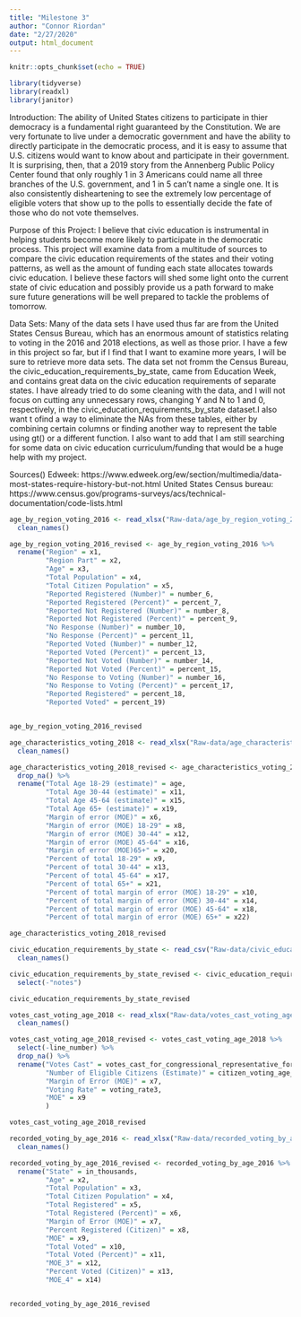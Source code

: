 ```yaml
---
title: "Milestone 3"
author: "Connor Riordan"
date: "2/27/2020"
output: html_document
---
```


```r
knitr::opts_chunk$set(echo = TRUE)

library(tidyverse)
library(readxl)
library(janitor)

```


Introduction: 
The ability of United States citizens to participate in thier democracy is a fundamental right guaranteed by the Constitution. We are very fortunate to live under a democratic government and have the ability to directly participate in the democratic process, and it is easy to assume that U.S. citizens would want to know about and participate in their government. It is surprising, then, that a 2019 story from the Annenberg Public Policy Center found that only roughly 1 in 3 Americans could name all three branches of the U.S. government, and 1 in 5 can't name a single one. It is also consistently disheartening to see the extremely low percentage of eligible voters that show up to the polls to essentially decide the fate of those who do not vote themselves.

Purpose of this Project: 
I believe that civic education is instrumental in helping students become more likely to participate in the democratic process. This project will examine data from a multitude of sources to compare the civic education requirements of the states and their voting patterns, as well as the amount of funding each state allocates towards civic education. I believe these factors will shed some light onto the current state of civic education and possibly provide us a path forward to make sure future generations will be well prepared to tackle the problems of tomorrow.

Data Sets: 
Many of the data sets I have used thus far are from the United States Census Bureau, which has an enormous amount of statistics relating to voting in the 2016 and 2018 elections, as well as those prior. I have a few in this project so far, but if I find that I want to examine more years, I will be sure to retrieve more data sets. The data set not fromm the Census Bureau, the civic_education_requirements_by_state, came from Education Week, and contains great data on the civic education requirements of separate states. I have already tried to do some cleaning with the data, and I will not focus on cutting any unnecessary rows, changing Y and N to 1 and 0, respectively, in the civic_education_requirements_by_state dataset.I also want t ofind a way to eliminate the NAs from these tables, either by combining certain columns or finding another way to represent the table using gt() or a different function. I also want to add that I am still searching for some data on civic education curriculum/funding that would be a huge help with my project.

Sources()
Edweek: https://www.edweek.org/ew/section/multimedia/data-most-states-require-history-but-not.html
United States Census bureau: https://www.census.gov/programs-surveys/acs/technical-documentation/code-lists.html

```r
age_by_region_voting_2016 <- read_xlsx("Raw-data/age_by_region_voting_2016.xlsx", skip = 6) %>%
  clean_names()

age_by_region_voting_2016_revised <- age_by_region_voting_2016 %>%
  rename("Region" = x1,
         "Region Part" = x2,
         "Age" = x3, 
         "Total Population" = x4,
         "Total Citizen Population" = x5,
         "Reported Registered (Number)" = number_6,
         "Reported Registered (Percent)" = percent_7,
         "Reported Not Registered (Number)" = number_8,
         "Reported Not Registered (Percent)" = percent_9,
         "No Response (Number)" = number_10,
         "No Response (Percent)" = percent_11,
         "Reported Voted (Number)" = number_12,
         "Reported Voted (Percent)" = percent_13,
         "Reported Not Voted (Number)" = number_14,
         "Reported Not Voted (Percent)" = percent_15,
         "No Response to Voting (Number)" = number_16,
         "No Response to Voting (Percent)" = percent_17,
         "Reported Registered" = percent_18,
         "Reported Voted" = percent_19)


age_by_region_voting_2016_revised

```


```r
age_characteristics_voting_2018 <- read_xlsx("Raw-data/age_characteristics_voting_2018.xlsx", skip = 2) %>%
  clean_names()

age_characteristics_voting_2018_revised <- age_characteristics_voting_2018 %>%
  drop_na() %>%
  rename("Total Age 18-29 (estimate)" = age,
         "Total Age 30-44 (estimate)" = x11,
         "Total Age 45-64 (estimate)" = x15,
         "Total Age 65+ (estimate)" = x19,
         "Margin of error (MOE)" = x6, 
         "Margin of error (MOE) 18-29" = x8, 
         "Margin of error (MOE) 30-44" = x12, 
         "Margin of error (MOE) 45-64" = x16, 
         "Margin of error (MOE)65+" = x20,
         "Percent of total 18-29" = x9, 
         "Percent of total 30-44" = x13, 
         "Percent of total 45-64" = x17, 
         "Percent of total 65+" = x21,
         "Percent of total margin of error (MOE) 18-29" = x10, 
         "Percent of total margin of error (MOE) 30-44" = x14, 
         "Percent of total margin of error (MOE) 45-64" = x18, 
         "Percent of total margin of error (MOE) 65+" = x22)

age_characteristics_voting_2018_revised

```


```r
civic_education_requirements_by_state <- read_csv("Raw-data/civic_education_requirements_by_state.csv") %>%
  clean_names()

civic_education_requirements_by_state_revised <- civic_education_requirements_by_state %>%
  select(-"notes")

civic_education_requirements_by_state_revised

```


```r
votes_cast_voting_age_2018 <- read_xlsx("Raw-data/votes_cast_voting_age_2018.xlsx", skip = 2) %>%
  clean_names()

votes_cast_voting_age_2018_revised <- votes_cast_voting_age_2018 %>%
  select(-line_number) %>%
  drop_na() %>%
  rename("Votes Cast" = votes_cast_for_congressional_representative_for_the_november_6_2018_election1, 
         "Number of Eligible Citizens (Estimate)" = citizen_voting_age_population2,
         "Margin of Error (MOE)" = x7,
         "Voting Rate" = voting_rate3,
         "MOE" = x9
         )

votes_cast_voting_age_2018_revised

```


```r
recorded_voting_by_age_2016 <- read_xlsx("Raw-data/recorded_voting_by_age_2016.xlsx", skip = 2) %>%
  clean_names()

recorded_voting_by_age_2016_revised <- recorded_voting_by_age_2016 %>%
  rename("State" = in_thousands,
         "Age" = x2,
         "Total Population" = x3,
         "Total Citizen Population" = x4,
         "Total Registered" = x5,
         "Total Registered (Percent)" = x6,
         "Margin of Error (MOE)" = x7,
         "Percent Registered (Citizen)" = x8,
         "MOE" = x9,
         "Total Voted" = x10,
         "Total Voted (Percent)" = x11,
         "MOE_3" = x12,
         "Percent Voted (Citizen)" = x13,
         "MOE_4" = x14)


recorded_voting_by_age_2016_revised

```





